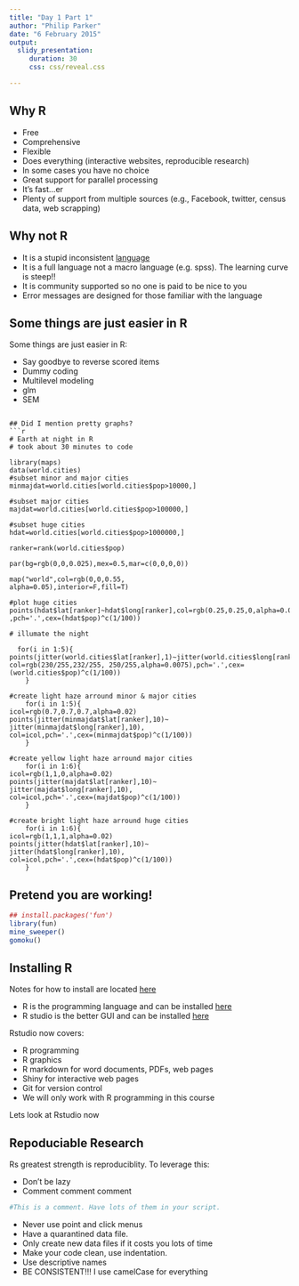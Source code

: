 ```yaml
---
title: "Day 1 Part 1"
author: "Philip Parker"
date: "6 February 2015"
output:
  slidy_presentation:
     duration: 30
     css: css/reveal.css

---
```


## Why R

- Free
- Comprehensive
- Flexible
- Does everything (interactive websites, reproducible research)
- In some cases you have no choice
- Great support for parallel processing
- It's fast...er
- Plenty of support from multiple sources (e.g., Facebook, twitter, census data, web scrapping)


## Why not R
- It is a stupid inconsistent [language](http://www.burns-stat.com/pages/Tutor/R_inferno.pdf)
- It is a full language not a macro language (e.g. spss). The learning curve is steep!!
- It is community supported so no one is paid to be nice to you
- Error messages are designed for those familiar with the language


## Some things are just easier in R
Some things are just easier in R:

- Say goodbye to reverse scored items
- Dummy coding
- Multilevel modeling
- glm
- SEM

```

## Did I mention pretty graphs?
```r
# Earth at night in R
# took about 30 minutes to code

library(maps)
data(world.cities)
#subset minor and major cities
minmajdat=world.cities[world.cities$pop>10000,]

#subset major cities
majdat=world.cities[world.cities$pop>100000,]

#subset huge cities
hdat=world.cities[world.cities$pop>1000000,]

ranker=rank(world.cities$pop)

par(bg=rgb(0,0,0.025),mex=0.5,mar=c(0,0,0,0))

map("world",col=rgb(0,0,0.55,
alpha=0.05),interior=F,fill=T)

#plot huge cities
points(hdat$lat[ranker]~hdat$long[ranker],col=rgb(0.25,0.25,0,alpha=0.05)
,pch='.',cex=(hdat$pop)^c(1/100))

# illumate the night

  for(i in 1:5){
points(jitter(world.cities$lat[ranker],1)~jitter(world.cities$long[ranker],1),
col=rgb(230/255,232/255, 250/255,alpha=0.0075),pch='.',cex=(world.cities$pop)^c(1/100))
	}

#create light haze arround minor & major cities
	for(i in 1:5){
icol=rgb(0.7,0.7,0.7,alpha=0.02)
points(jitter(minmajdat$lat[ranker],10)~
jitter(minmajdat$long[ranker],10),
col=icol,pch='.',cex=(minmajdat$pop)^c(1/100))
	}

#create yellow light haze arround major cities
	for(i in 1:6){
icol=rgb(1,1,0,alpha=0.02)
points(jitter(majdat$lat[ranker],10)~
jitter(majdat$long[ranker],10),
col=icol,pch='.',cex=(majdat$pop)^c(1/100))
	}

#create bright light haze arround huge cities
	for(i in 1:6){
icol=rgb(1,1,1,alpha=0.02)
points(jitter(hdat$lat[ranker],10)~
jitter(hdat$long[ranker],10),
col=icol,pch='.',cex=(hdat$pop)^c(1/100))
	}
```

## Pretend you are working!
```r
## install.packages('fun')
library(fun)
mine_sweeper()
gomoku()
```


## Installing R
Notes for how to install are located [here](https://github.com/pdparker/rcourse)

- R is the programming language and can be installed [here](http://cran.r-project.org/)
- R studio is the better GUI and can be installed [here](http://www.rstudio.com/products/rstudio/download/)

Rstudio now covers:

  - R programming
  - R graphics
  - R markdown for word documents, PDFs, web pages
  - Shiny for interactive web pages
  - Git for version control
  - We will only work with R programming in this course
  
Lets look at Rstudio now
  
## Repoduciable Research
Rs greatest strength is reproduciblity. To leverage this:

- Don't be lazy
- Comment comment comment

```r
#This is a comment. Have lots of them in your script.
```

- Never use point and click menus
- Have a quarantined data file. 
- Only create new data files if it costs you lots of time
- Make your code clean, use indentation.
- Use descriptive names
- BE CONSISTENT!!! I use camelCase for everything


